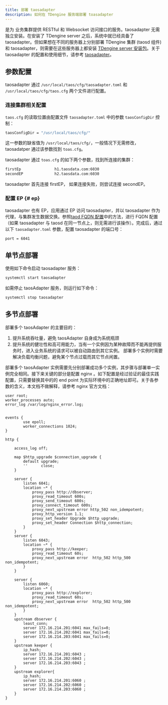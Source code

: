 ```yaml
---
title: 部署 taosadapter
description: 如何在 TDengine 服务端部署 toasadapter
---
```



是为 业务集群提供 RESTful 和 Websocket 访问接口的服务。taosadapter 无需独立安装。在安装了 TDengine server 之后，系统中就已经具备了 taosadapter。但如果想在不同的服务器上分别部署 TDengine 集群 (taosd 组件) 和 taosadapter，则需要在这些服务器上都安装 [TDengine server 安装包](../../server-installation)。关于 taosadapter 的配置和使用细节，请参考 [taosadapter](../../../service-and-executable/taosadapter)。

## 参数配置

taosadapter 通过 `/usr/local/taos/cfg/taosadapter.toml` 和 `/usr/local/taos/cfg/taos.cfg` 两个文件进行配置。

### 连接集群相关配置

`taos.cfg` 的读取位置由配置文件 `taosadapter.toml` 中的参数 `taosConfigDir` 控制：

```bash title="taosadapter.toml"
taosConfigDir = "/usr/local/taos/cfg/"
```

这一参数的缺省值为 `/usr/local/taos/cfg/`，一般情况下无需修改，taosadatper 通过该参数找到 `toas.cfg`。

taosadapter 通过 `toas.cfg` 的如下两个参数，找到所连接的集群：

```bash title="toas.cfg"
firstEp               h1.taosdata.com:6030
secondEP              h2.taosdata.com:6030
```

taosadapter 首先连接 firstEP， 如果连接失败，则尝试连接 secondEP。

### 配置 EP {# ep}

taosadapter 也有 EP，应用通过 EP 访问 taosadapter，并以 taosadapter 作为代理，与集群发生数据交换。参照[taod FQDN 配置](../taosd#fqdn)中的方法，进行 FQDN 配置（如果 taosadapter 与 taosd 在同一节点上，则无需进行该操作）。完成后，通过以下 `taosadapter.toml` 参数，配置 taosadapter 的端口号：

```bash title="taosadapter.toml"
port = 6041
```

## 单节点部署

使用如下命令启动 taosadapter 服务：

```bash
systemctl start taosadapter
```

如需停止 taosAdapter 服务，则运行如下命令：

```bash
systemctl stop taosadapter
```

## 多节点部署

部署多个 taosAdapter 的主要目的：

1. 提升系统吞吐量，避免 taosAdapter 自身成为系统瓶颈
2. 提升系统的健壮性和高可用能力，当有一个实例因为某种故障而不能再提供服务时，进入业务系统的请求可以被自动路由到其它实例。 部署多个实例时需要解决负载均衡问题，避免某个节点过载而其它节点闲置。

部署多个 taosAdapter 实例需要先分别部署成功多个实例，其步骤与部署单一实例完全相同。接下来关键的部分是配置 nginx 。如下配置是经过验证的最佳实践配置，只需要替换其中的的 end point 为实际环境中的正确地址即可。关于各参数的含义，本文档不做解释，请参考 nginx 官方文档：

```
user root;
worker_processes auto;
error_log /var/log/nginx_error.log;


events {
        use epoll;
        worker_connections 1024;
}

http {

    access_log off;

    map $http_upgrade $connection_upgrade {
        default upgrade;
        ''      close;
    }

    server {
        listen 6041;
        location ~* {
            proxy_pass http://dbserver;
            proxy_read_timeout 600s;
            proxy_send_timeout 600s;
            proxy_connect_timeout 600s;
            proxy_next_upstream error http_502 non_idempotent;
            proxy_http_version 1.1;
            proxy_set_header Upgrade $http_upgrade;
            proxy_set_header Connection $http_connection;
        }
    }
    server {
        listen 6043;
        location ~* {
            proxy_pass http://keeper;
            proxy_read_timeout 60s;
            proxy_next_upstream error  http_502 http_500  non_idempotent;
        }
    }

    server {
        listen 6060;
        location ~* {
            proxy_pass http://explorer;
            proxy_read_timeout 60s;
            proxy_next_upstream error  http_502 http_500  non_idempotent;
        }
    }
    upstream dbserver {
        least_conn;
        server 172.16.214.201:6041 max_fails=0;
        server 172.16.214.202:6041 max_fails=0;
        server 172.16.214.203:6041 max_fails=0;
    }
    upstream keeper {
        ip_hash;
        server 172.16.214.201:6043 ;
        server 172.16.214.202:6043 ;
        server 172.16.214.203:6043 ;
    }
    upstream explorer{
        ip_hash;
        server 172.16.214.201:6060 ;
        server 172.16.214.202:6060 ;
        server 172.16.214.203:6060 ;
    }
}
```